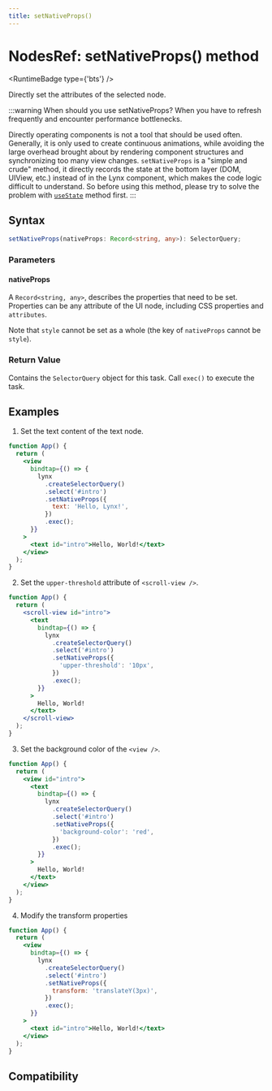 ```yaml
---
title: setNativeProps()
---
```



# NodesRef: setNativeProps() method

<RuntimeBadge type={'bts'} />

Directly set the attributes of the selected node.

:::warning When should you use setNativeProps?
When you have to refresh frequently and encounter performance bottlenecks.

Directly operating components is not a tool that should be used often.
Generally, it is only used to create continuous animations, while avoiding the large overhead brought about by rendering component structures and synchronizing too many view changes.
`setNativeProps` is a "simple and crude" method, it directly records the state at the bottom layer (DOM, UIView, etc.) instead of in the Lynx component, which makes the code logic difficult to understand.
So before using this method, please try to solve the problem with [`useState`](../../../api/react/Function.useState.mdx) method first.
:::

## Syntax

```ts
setNativeProps(nativeProps: Record<string, any>): SelectorQuery;
```

### Parameters

#### nativeProps

A `Record<string, any>`, describes the properties that need to be set. Properties can be any attribute of the UI node, including CSS properties and `attributes`.

Note that `style` cannot be set as a whole (the key of `nativeProps` cannot be `style`).

### Return Value

Contains the `SelectorQuery` object for this task. Call `exec()` to execute the task.

## Examples

1.  Set the text content of the text node.

```jsx
function App() {
  return (
    <view
      bindtap={() => {
        lynx
          .createSelectorQuery()
          .select('#intro')
          .setNativeProps({
            text: 'Hello, Lynx!',
          })
          .exec();
      }}
    >
      <text id="intro">Hello, World!</text>
    </view>
  );
}
```

2.  Set the `upper-threshold` attribute of `<scroll-view />`.

```jsx
function App() {
  return (
    <scroll-view id="intro">
      <text
        bindtap={() => {
          lynx
            .createSelectorQuery()
            .select('#intro')
            .setNativeProps({
              'upper-threshold': '10px',
            })
            .exec();
        }}
      >
        Hello, World!
      </text>
    </scroll-view>
  );
}
```

3.  Set the background color of the `<view />`.

```jsx
function App() {
  return (
    <view id="intro">
      <text
        bindtap={() => {
          lynx
            .createSelectorQuery()
            .select('#intro')
            .setNativeProps({
              'background-color': 'red',
            })
            .exec();
        }}
      >
        Hello, World!
      </text>
    </view>
  );
}
```

4. Modify the transform properties

```jsx
function App() {
  return (
    <view
      bindtap={() => {
        lynx
          .createSelectorQuery()
          .select('#intro')
          .setNativeProps({
            transform: 'translateY(3px)',
          })
          .exec();
      }}
    >
      <text id="intro">Hello, World!</text>
    </view>
  );
}
```

## Compatibility


<LegacyCompatTable metadata="lynx-api/nodes-ref/setNativeProps" />
